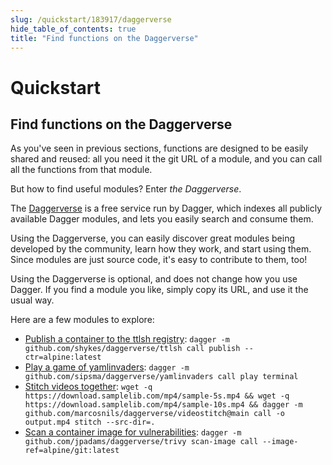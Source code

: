 ```yaml
---
slug: /quickstart/183917/daggerverse
hide_table_of_contents: true
title: "Find functions on the Daggerverse"
---
```


# Quickstart

## Find functions on the Daggerverse

As you've seen in previous sections, functions are designed to be easily shared and reused: all you need it the git URL of a module, and you can call all the functions from that module.

But how to find useful modules? Enter *the Daggerverse*.

The [Daggerverse](https://daggerverse.dev) is a free service run by Dagger, which indexes all publicly available Dagger modules, and lets you easily search and consume them.

Using the Daggerverse, you can easily discover great modules being developed by the community, learn how they work, and start using them. Since modules are just source code, it's easy to contribute to them, too!

Using the Daggerverse is optional, and does not change how you use Dagger. If you find a module you like, simply copy its URL, and use it the usual way.

Here are a few modules to explore:

- [Publish a container to the ttlsh registry](https://daggerverse.dev/mod/github.com/shykes/daggerverse/ttlsh): `dagger -m github.com/shykes/daggerverse/ttlsh call publish --ctr=alpine:latest`
- [Play a game of yamlinvaders](https://daggerverse.dev/mod/github.com/sipsma/daggerverse/yamlinvaders): `dagger -m github.com/sipsma/daggerverse/yamlinvaders call play terminal`
- [Stitch videos together](https://daggerverse.dev/mod/github.com/marcosnils/daggerverse/videostitch): `wget -q https://download.samplelib.com/mp4/sample-5s.mp4 && wget -q https://download.samplelib.com/mp4/sample-10s.mp4 && dagger -m github.com/marcosnils/daggerverse/videostitch@main call -o output.mp4 stitch --src-dir=.`
- [Scan a container image for vulnerabilities](https://daggerverse.dev/mod/github.com/jpadams/daggerverse/trivy): `dagger -m github.com/jpadams/daggerverse/trivy scan-image call --image-ref=alpine/git:latest`
